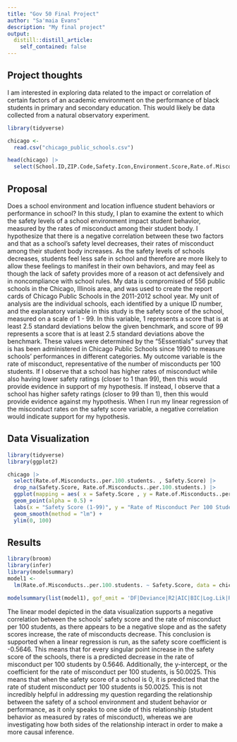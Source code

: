 ```yaml
---
title: "Gov 50 Final Project"
author: "Sa'maia Evans"
description: "My final project"
output:
  distill::distill_article:
    self_contained: false
---
```




## Project thoughts

I am interested in exploring data related to the impact or correlation of certain factors of an academic environment on the performance of black students in primary and secondary education. This would likely be data collected from a natural observatory experiment. 

```r
library(tidyverse)

chicago <- 
  read.csv("chicago_public_schools.csv")

head(chicago) |> 
  select(School.ID,ZIP.Code,Safety.Icon,Environment.Score,Rate.of.Misconducts..per.100.students., Safety.Score, Parent.Environment.Score, College.Enrollment.Rate.., Community.Area.Name, Police.District)

```

## Proposal

Does a school environment and location influence student behaviors or performance in school? In this study, I plan to examine the extent to which the safety levels of a school environment impact student behavior, measured by the rates of misconduct among their student body. I hypothesize that there is a negative correlation between these two factors and that as a school's safety level decreases, their rates of misconduct among their student body increases. As the safety levels of schools decreases, students feel less safe in school and therefore are more likely to allow these feelings to manifest in their own behaviors, and may feel as though the lack of safety provides more of a reason ot act defensively and in noncompliance with school rules. My data is compromised of 556 public schools in the Chicago, Illinois area, and was used to create the report cards of Chicago Public Schools in the 2011-2012 school year. My unit of analysis are the individual schools, each identified by a unique ID number, and the explanatory variable in this study is the safety score of the school, measured on a scale of 1 - 99. In this variable, 1 represents a score that is at least 2.5 standard deviations below the given benchmark, and score of 99 represents a score that is at least 2.5 standard deviations above the benchmark. These values were determined by the "5Essentials" survey that is has been administered in Chicago Public Schools since 1990 to measure schools' performances in different categories. My outcome variable is the rate of misconduct, representative of the number of misconducts per 100 students. If I observe that a school has higher rates of misconduct while also having lower safety ratings (closer to 1 than 99), then this would provide evidence in support of my hypothesis. If instead, I observe that a school has higher safety ratings (closer to 99 than 1), then this would provide evidence against my hypothesis. When I run my linear regression of the misconduct rates on the safety score variable, a negative correlation would indicate support for my hypothesis. 

## Data Visualization

```r
library(tidyverse)
library(ggplot2)

chicago |> 
  select(Rate.of.Misconducts..per.100.students. , Safety.Score) |> 
  drop_na(Safety.Score, Rate.of.Misconducts..per.100.students.) |>
  ggplot(mapping = aes( x = Safety.Score , y = Rate.of.Misconducts..per.100.students.)) + 
  geom_point(alpha = 0.5) + 
  labs(x = "Safety Score (1-99)", y = "Rate of Misconduct Per 100 Students", title = "School Safety Score v. School Misconduct Rate", subtitle = " Across 513 Chicago Public Schools in the 2011-2012 School Year") + 
  geom_smooth(method = "lm") +
  ylim(0, 100)
```

## Results

```r
library(broom)
library(infer)
library(modelsummary)
model1 <-
  lm(Rate.of.Misconducts..per.100.students. ~ Safety.Score, data = chicago) 

modelsummary(list(model1), gof_omit = 'DF|Deviance|R2|AIC|BIC|Log.Lik|RMSE|Num.Obs', statistic = NULL)

```

The linear model depicted in the data visualization supports a negative correlation between the schools' safety score and the rate of misconduct per 100 students, as there appears to be a negative slope and as the safety scores increase, the rate of misconducts decrease. This conclusion is supported when a linear regression is run, as the safety score coefficient is -0.5646. This means that for every singular point increase in the safety score of the schools, there is a predicted decrease in the rate of misconduct per 100 students by 0.5646. Additionally, the y-intercept, or the coefficient for the rate of misconduct per 100 students, is 50.0025. This means that when the safety score of a school is 0, it is predicted that the rate of student misconduct per 100 students is 50.0025. This is not incredibly helpful in addressing my question regarding the relationship between the safety of a school environment and student behavior or performance, as it only speaks to one side of this relationship (student behavior as measured by rates of misconduct), whereas we are investigating how both sides of the relationship interact in order to make a more causal inference. 











